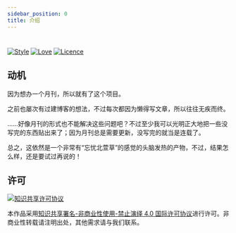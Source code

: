```yaml
---
sidebar_position: 0
title: 介绍
---
```


# <span display="none" />


<Intro latest="/category/2023年1月第5期" />

[![Style](https://img.shields.io/badge/Style-%E5%BF%98%E5%BF%A7%E5%8C%97%E8%90%B1%E8%8D%89-8e48ff)](https://github.com/Wybxc)
[![Love](https://img.shields.io/badge/Love-100%25!-ff69b4)](https://monthly.wybxc.cc)
[![Licence](https://img.shields.io/badge/Licence-CC%20BY--NC--ND%204.0-orange)](https://creativecommons.org/licenses/by-nc-nd/4.0/deed.zh-Hans)

## 动机

因为想办一个月刊，所以就有了这个项目。

之前也屡次有过建博客的想法，不过每次都因为懒得写文章，所以往往无疾而终。

……好像月刊的形式也不能解决这些问题吧？不过至少我可以光明正大地把一些没写完的东西贴出来了；因为月刊总是需要更新，没写完的就当是连载了。

总之，这依然是一个非常有“忘忧北萱草”的感觉的头脑发热的产物，不过，结果怎么样，还是要试过再说的！

## 许可

<a rel="license" href="http://creativecommons.org/licenses/by-nc-nd/4.0/">
  <img
    alt="知识共享许可协议"
    style={{ borderWidth: 0 }}
    src="https://i.creativecommons.org/l/by-nc-nd/4.0/88x31.png"
  />
</a>

本作品采用<a rel="license" href="http://creativecommons.org/licenses/by-nc-nd/4.0/">知识共享署名-非商业性使用-禁止演绎 4.0 国际许可协议</a>进行许可。非商业性转载请注明出处，其他需求请与我们联系。
